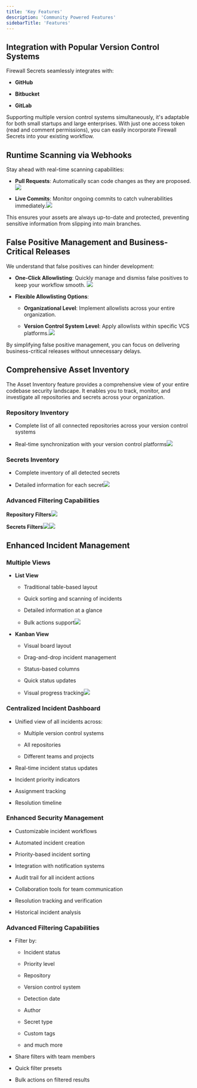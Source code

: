 ```yaml
---
title: 'Key Features'
description: 'Community Powered Features'
sidebarTitle: 'Features'
---
```


## **Integration with Popular Version Control Systems**

Firewall Secrets seamlessly integrates with:

* **GitHub**

* **Bitbucket**

* **GitLab**

Supporting multiple version control systems simultaneously, it's adaptable for both small startups and large enterprises. With just one access token (read and comment permissions), you can easily incorporate Firewall Secrets into your existing workflow.

## **Runtime Scanning via Webhooks**

Stay ahead with real-time scanning capabilities:

* **Pull Requests**: Automatically scan code changes as they are proposed.![](Screenshot2024-12-11at1.40.44PM.png)

* **Live Commits**: Monitor ongoing commits to catch vulnerabilities immediately.![](Screenshot2024-12-11at1.41.30PM.png)

This ensures your assets are always up-to-date and protected, preventing sensitive information from slipping into main branches.

## **False Positive Management and Business-Critical Releases**

We understand that false positives can hinder development:

* **One-Click Allowlisting**: Quickly manage and dismiss false positives to keep your workflow smooth. ![](Screenshot2024-12-11at1.42.03PM.png)

* **Flexible Allowlisting Options**:

  * **Organizational Level**: Implement allowlists across your entire organization.

  * **Version Control System Level**: Apply allowlists within specific VCS platforms.![](Screenshot2024-12-11at1.43.28PM.png)

By simplifying false positive management, you can focus on delivering business-critical releases without unnecessary delays.

## **Comprehensive Asset Inventory**

The Asset Inventory feature provides a comprehensive view of your entire codebase security landscape. It enables you to track, monitor, and investigate all repositories and secrets across your organization.

### Repository Inventory

* Complete list of all connected repositories across your version control systems

* Real-time synchronization with your version control platforms![](Screenshot2024-12-11at1.52.26PM.png)

### &#x20;Secrets Inventory

* Complete inventory of all detected secrets

* Detailed information for each secret![](Screenshot2024-12-11at1.52.47PM.png)

### Advanced Filtering Capabilities

**Repository Filters**![](Screenshot2024-12-11at1.49.54PM.png)

**Secrets Filters**![](Screenshot2024-12-11at1.50.42PM.png)![](Screenshot2024-12-11at1.50.55PM.png)

## Enhanced Incident Management

### Multiple Views

* **List View**

  * Traditional table-based layout

  * Quick sorting and scanning of incidents

  * Detailed information at a glance

  * Bulk actions support![](Screenshot2024-12-11at1.59.26PM.png)

* **Kanban View**

  * Visual board layout

  * Drag-and-drop incident management

  * Status-based columns

  * Quick status updates

  * Visual progress tracking![](Screenshot2024-12-11at1.59.34PM.png)

### Centralized Incident Dashboard

* Unified view of all incidents across:

  * Multiple version control systems

  * All repositories

  * Different teams and projects

* Real-time incident status updates

* Incident priority indicators

* Assignment tracking

* Resolution timeline

### Enhanced Security Management

* Customizable incident workflows

* Automated incident creation

* Priority-based incident sorting

* Integration with notification systems

* Audit trail for all incident actions

* Collaboration tools for team communication

* Resolution tracking and verification

* Historical incident analysis

### Advanced Filtering Capabilities

* Filter by:

  * Incident status

  * Priority level

  * Repository

  * Version control system

  * Detection date

  * Author

  * Secret type

  * Custom tags

  * and much more

* Share filters with team members

* Quick filter presets

* Bulk actions on filtered results